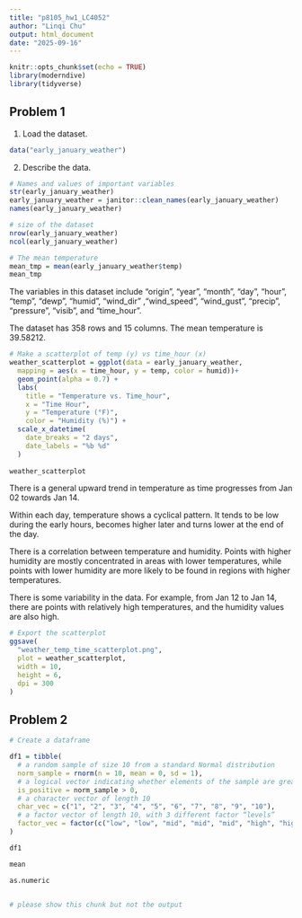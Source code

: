 ```yaml
---
title: "p8105_hw1_LC4052"
author: "Linqi Chu"
output: html_document
date: "2025-09-16"
---
```


```r
knitr::opts_chunk$set(echo = TRUE)
library(moderndive)
library(tidyverse)

```

## Problem 1

1. Load the dataset.

```r
data("early_january_weather")

```

2. Describe the data.

```r
# Names and values of important variables
str(early_january_weather)
early_january_weather = janitor::clean_names(early_january_weather)
names(early_january_weather)

```
```r
# size of the dataset
nrow(early_january_weather)
ncol(early_january_weather)

```

```r
# The mean temperature
mean_tmp = mean(early_january_weather$temp)
mean_tmp

```
The variables in this dataset include "origin", "year", "month", "day", "hour", "temp", "dewp", "humid", "wind_dir" ,"wind_speed", "wind_gust", "precip", "pressure", "visib", and "time_hour".

The dataset has 358 rows and 15 columns. The mean temperature is 39.58212.


```r
# Make a scatterplot of temp (y) vs time_hour (x)
weather_scatterplot = ggplot(data = early_january_weather, 
  mapping = aes(x = time_hour, y = temp, color = humid))+ 
  geom_point(alpha = 0.7) + 
  labs(
    title = "Temperature vs. Time_hour",
    x = "Time Hour",
    y = "Temperature (°F)",
    color = "Humidity (%)") +
  scale_x_datetime(
    date_breaks = "2 days",
    date_labels = "%b %d"
  )
  
weather_scatterplot

```

There is a general upward trend in temperature as time progresses from Jan 02 towards Jan 14. 

Within each day, temperature shows a cyclical pattern. It tends to be low during the early hours, becomes higher later and turns lower at the end of the day.

There is a correlation between temperature and humidity. Points with higher humidity are mostly concentrated in areas with lower temperatures, while points with lower humidity are more likely to be found in regions with higher temperatures.

There is some variability in the data. For example, from Jan 12 to Jan 14, there are points with relatively high temperatures, and the humidity values are also high.


```r
# Export the scatterplot
ggsave(
  "weather_temp_time_scatterplot.png",
  plot = weather_scatterplot,
  width = 10, 
  height = 6, 
  dpi = 300
)

```




## Problem 2

```r
# Create a dataframe

df1 = tibble(
  # a random sample of size 10 from a standard Normal distribution
  norm_sample = rnorm(n = 10, mean = 0, sd = 1),  
  # a logical vector indicating whether elements of the sample are greater than 0
  is_positive = norm_sample > 0,  
  # a character vector of length 10
  char_vec = c("1", "2", "3", "4", "5", "6", "7", "8", "9", "10"),
  # a factor vector of length 10, with 3 different factor “levels”
  factor_vec = factor(c("low", "low", "mid", "mid", "mid", "high", "high", "high", "low", "mid"), levels = c("low", "mid", "high"))  
)

df1


```


```r
mean

as.numeric


# please show this chunk but not the output



```


